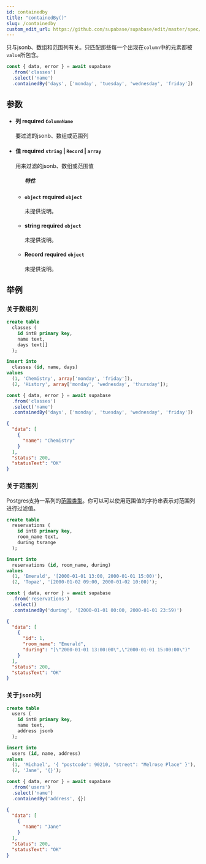 ```yaml
---
id: containedby
title: "containedBy()"
slug: /containedby
custom_edit_url: https://github.com/supabase/supabase/edit/master/spec/supabase_js_v2.yml
---
```


只与jsonb、数组和范围列有关。只匹配那些每一个出现在`column`中的元素都被`value`所包含。

```ts
const { data, error } = await supabase
  .from('classes')
  .select('name')
  .containedBy('days', ['monday', 'tuesday', 'wednesday', 'friday'])
```


## 参数


<ul className="method-list-group">
  
<li className="method-list-item">
  <h4 className="method-list-item-label">
    <span className="method-list-item-label-name">
      列
    </span>
    <span className="method-list-item-label-badge required">
      required
    </span>
    <span className="method-list-item-validation">
      <code>ColumnName</code>
    </span>
  </h4>
  <div class="method-list-item-description">

要过滤的jsonb、数组或范围列

  </div>
  
</li>


<li className="method-list-item">
  <h4 className="method-list-item-label">
    <span className="method-list-item-label-name">
      值
    </span>
    <span className="method-list-item-label-badge required">
      required
    </span>
    <span className="method-list-item-validation">
      <code>string</code> | <code>Record</code> | <code>array</code>
    </span>
  </h4>
  <div class="method-list-item-description">

用来过滤的jsonb、数组或范围值

  </div>
  
<ul className="method-list-group">
  <h5 class="method-list-title method-list-title-isChild expanded">特性</h5>

<li className="method-list-item">
  <h4 className="method-list-item-label">
    <span className="method-list-item-label-name">
      <code>object</code>
    </span>
    <span className="method-list-item-label-badge required">
      required
    </span>
    <span className="method-list-item-validation">
      <code>object</code>
    </span>
  </h4>
  <div class="method-list-item-description">

未提供说明。

  </div>
  
</li>


<li className="method-list-item">
  <h4 className="method-list-item-label">
    <span className="method-list-item-label-name">
      string
    </span>
    <span className="method-list-item-label-badge required">
      required
    </span>
    <span className="method-list-item-validation">
      <code>object</code>
    </span>
  </h4>
  <div class="method-list-item-description">

未提供说明。

  </div>
  
</li>


<li className="method-list-item">
  <h4 className="method-list-item-label">
    <span className="method-list-item-label-name">
      Record
    </span>
    <span className="method-list-item-label-badge required">
      required
    </span>
    <span className="method-list-item-validation">
      <code>object</code>
    </span>
  </h4>
  <div class="method-list-item-description">

未提供说明。

  </div>
  
</li>

</ul>

</li>

</ul>














## 举例

### 关于数组列

<Tabs scrollable size="small" type="underlined" defaultActiveId="schema">
<TabPanel id="schema" label="Schema">

  ```sql
  create table
    classes (
      id int8 primary key,
      name text,
      days text[]
    );

  insert into
    classes (id, name, days)
  values
    (1, 'Chemistry', array['monday', 'friday']),
    (2, 'History', array['monday', 'wednesday', 'thursday']);
  ```

</TabPanel>
<TabPanel id="js" label="JavaScript">

  ```ts
  const { data, error } = await supabase
    .from('classes')
    .select('name')
    .containedBy('days', ['monday', 'tuesday', 'wednesday', 'friday'])
  ```

</TabPanel>
<TabPanel id="result" label="Result">

  ```json
  {
    "data": [
      {
        "name": "Chemistry"
      }
    ],
    "status": 200,
    "statusText": "OK"
  }
  ```

</TabPanel>
</Tabs>

### 关于范围列

Postgres支持一系列的[范围类型](https://www.postgresql.org/docs/current/rangetypes.html)。你可以可以使用范围值的字符串表示对范围列进行过滤值。

<Tabs scrollable size="small" type="underlined" defaultActiveId="schema">
<TabPanel id="schema" label="Schema">

  ```sql
  create table
    reservations (
      id int8 primary key,
      room_name text,
      during tsrange
    );

  insert into
    reservations (id, room_name, during)
  values
    (1, 'Emerald', '[2000-01-01 13:00, 2000-01-01 15:00)'),
    (2, 'Topaz', '[2000-01-02 09:00, 2000-01-02 10:00)');
  ```

</TabPanel>
<TabPanel id="js" label="JavaScript">

  ```ts
  const { data, error } = await supabase
    .from('reservations')
    .select()
    .containedBy('during', '[2000-01-01 00:00, 2000-01-01 23:59)')
  ```

</TabPanel>
<TabPanel id="result" label="Result">

  ```json
  {
    "data": [
      {
        "id": 1,
        "room_name": "Emerald",
        "during": "[\"2000-01-01 13:00:00\",\"2000-01-01 15:00:00\")"
      }
    ],
    "status": 200,
    "statusText": "OK"
  }
  ```

</TabPanel>
</Tabs>

### 关于`jsonb`列

<Tabs scrollable size="small" type="underlined" defaultActiveId="schema">
<TabPanel id="schema" label="Schema">

  ```sql
  create table
    users (
      id int8 primary key,
      name text,
      address jsonb
    );

  insert into
    users (id, name, address)
  values
    (1, 'Michael', '{ "postcode": 90210, "street": "Melrose Place" }'),
    (2, 'Jane', '{}');
  ```

</TabPanel>
<TabPanel id="js" label="JavaScript">

  ```ts
  const { data, error } = await supabase
    .from('users')
    .select('name')
    .containedBy('address', {})
  ```

</TabPanel>
<TabPanel id="result" label="Result">

  ```json
  {
    "data": [
      {
        "name": "Jane"
      }
    ],
    "status": 200,
    "statusText": "OK"
  }
  ```

</TabPanel>
</Tabs>